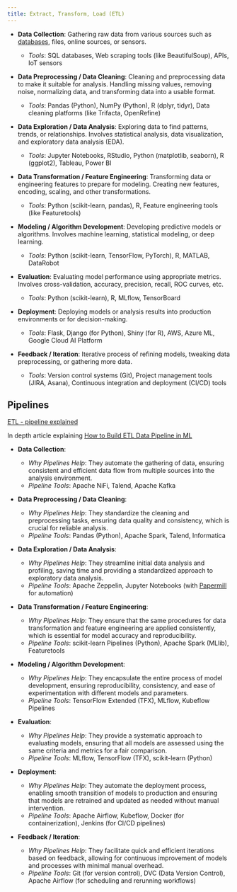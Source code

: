 ```yaml
---
title: Extract, Transform, Load (ETL)
---
```


<IFrameBox client:only 
 src="https://blinpete.github.io/wiki-graph/?lang=en&wordle=&query=Extract%2C%20transform%2C%20load"
 maxStyle="" 
 style=""
/>




- **Data Collection**: Gathering raw data from various sources such as [databases](./Databases.md), files, online sources, or sensors.
  - *Tools*: SQL databases, Web scraping tools (like BeautifulSoup), APIs, IoT sensors

- **Data Preprocessing / Data Cleaning**: Cleaning and preprocessing data to make it suitable for analysis. Handling missing values, removing noise, normalizing data, and transforming data into a usable format.
  - *Tools*: Pandas (Python), NumPy (Python), R (dplyr, tidyr), Data cleaning platforms (like Trifacta, OpenRefine)

- **Data Exploration / Data Analysis**: Exploring data to find patterns, trends, or relationships. Involves statistical analysis, data visualization, and exploratory data analysis (EDA).
  - *Tools*: Jupyter Notebooks, RStudio, Python (matplotlib, seaborn), R (ggplot2), Tableau, Power BI

- **Data Transformation / Feature Engineering**: Transforming data or engineering features to prepare for modeling. Creating new features, encoding, scaling, and other transformations.
  - *Tools*: Python (scikit-learn, pandas), R, Feature engineering tools (like Featuretools)

- **Modeling / Algorithm Development**: Developing predictive models or algorithms. Involves machine learning, statistical modeling, or deep learning.
  - *Tools*: Python (scikit-learn, TensorFlow, PyTorch), R, MATLAB, DataRobot

- **Evaluation**: Evaluating model performance using appropriate metrics. Involves cross-validation, accuracy, precision, recall, ROC curves, etc.
  - *Tools*: Python (scikit-learn), R, MLflow, TensorBoard

- **Deployment**: Deploying models or analysis results into production environments or for decision-making.
  - *Tools*: Flask, Django (for Python), Shiny (for R), AWS, Azure ML, Google Cloud AI Platform

- **Feedback / Iteration**: Iterative process of refining models, tweaking data preprocessing, or gathering more data.
  - *Tools*: Version control systems (Git), Project management tools (JIRA, Asana), Continuous integration and deployment (CI/CD) tools


## Pipelines

[ETL - pipeline explained](https://www.astera.com/de/type/blog/etl-pipeline/)

In depth article explaining [How to Build ETL Data Pipeline in ML](https://neptune.ai/blog/build-etl-data-pipeline-in-ml)


- **Data Collection**: 
  - *Why Pipelines Help*: They automate the gathering of data, ensuring consistent and efficient data flow from multiple sources into the analysis environment.
  - *Pipeline Tools*: Apache NiFi, Talend, Apache Kafka

- **Data Preprocessing / Data Cleaning**: 
  - *Why Pipelines Help*: They standardize the cleaning and preprocessing tasks, ensuring data quality and consistency, which is crucial for reliable analysis.
  - *Pipeline Tools*: Pandas (Python), Apache Spark, Talend, Informatica

- **Data Exploration / Data Analysis**: 
  - *Why Pipelines Help*: They streamline initial data analysis and profiling, saving time and providing a standardized approach to exploratory data analysis.
  - *Pipeline Tools*: Apache Zeppelin, Jupyter Notebooks (with [Papermill](https://github.com/nteract/papermill) for automation)

- **Data Transformation / Feature Engineering**: 
  - *Why Pipelines Help*: They ensure that the same procedures for data transformation and feature engineering are applied consistently, which is essential for model accuracy and reproducibility.
  - *Pipeline Tools*: scikit-learn Pipelines (Python), Apache Spark (MLlib), Featuretools

- **Modeling / Algorithm Development**: 
  - *Why Pipelines Help*: They encapsulate the entire process of model development, ensuring reproducibility, consistency, and ease of experimentation with different models and parameters.
  - *Pipeline Tools*: TensorFlow Extended (TFX), MLflow, Kubeflow Pipelines

- **Evaluation**: 
  - *Why Pipelines Help*: They provide a systematic approach to evaluating models, ensuring that all models are assessed using the same criteria and metrics for a fair comparison.
  - *Pipeline Tools*: MLflow, TensorFlow (TFX), scikit-learn (Python)

- **Deployment**: 
  - *Why Pipelines Help*: They automate the deployment process, enabling smooth transition of models to production and ensuring that models are retrained and updated as needed without manual intervention.
  - *Pipeline Tools*: Apache Airflow, Kubeflow, Docker (for containerization), Jenkins (for CI/CD pipelines)

- **Feedback / Iteration**: 
  - *Why Pipelines Help*: They facilitate quick and efficient iterations based on feedback, allowing for continuous improvement of models and processes with minimal manual overhead.
  - *Pipeline Tools*: Git (for version control), DVC (Data Version Control), Apache Airflow (for scheduling and rerunning workflows)
